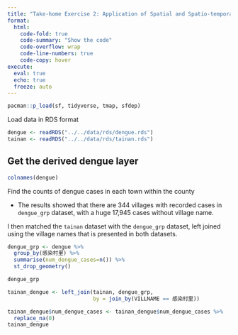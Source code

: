 ```yaml
---
title: "Take-home Exercise 2: Application of Spatial and Spatio-temporal Analysis Methods to Discover the Distribution of Dengue Fever in Tainan City, Taiwan - Part 2"
format: 
  html: 
    code-fold: true
    code-summary: "Show the code"
    code-overflow: wrap
    code-line-numbers: true
    code-copy: hover
execute: 
  eval: true
  echo: true
  freeze: auto
---
```


```r
pacman::p_load(sf, tidyverse, tmap, sfdep)
```

Load data in RDS format

```r
dengue <- readRDS("../../data/rds/dengue.rds")
tainan <- readRDS("../../data/rds/tainan.rds")
```


## Get the derived dengue layer

```r
colnames(dengue)
```

Find the counts of dengue cases in each town within the county

-   The results showed that there are 344 villages with recorded cases in `dengue_grp` dataset, with a huge 17,945 cases without village name.

I then matched the `tainan` dataset with the `dengue_grp` dataset, left joined using the village names that is presented in both datasets.

```r
dengue_grp <- dengue %>%
  group_by(感染村里) %>%
  summarise(num_dengue_cases=n()) %>%
  st_drop_geometry()

dengue_grp

tainan_dengue <- left_join(tainan, dengue_grp,
                           by = join_by(VILLNAME == 感染村里))

tainan_dengue$num_dengue_cases <- tainan_dengue$num_dengue_cases %>%
  replace_na(0)
tainan_dengue
```


